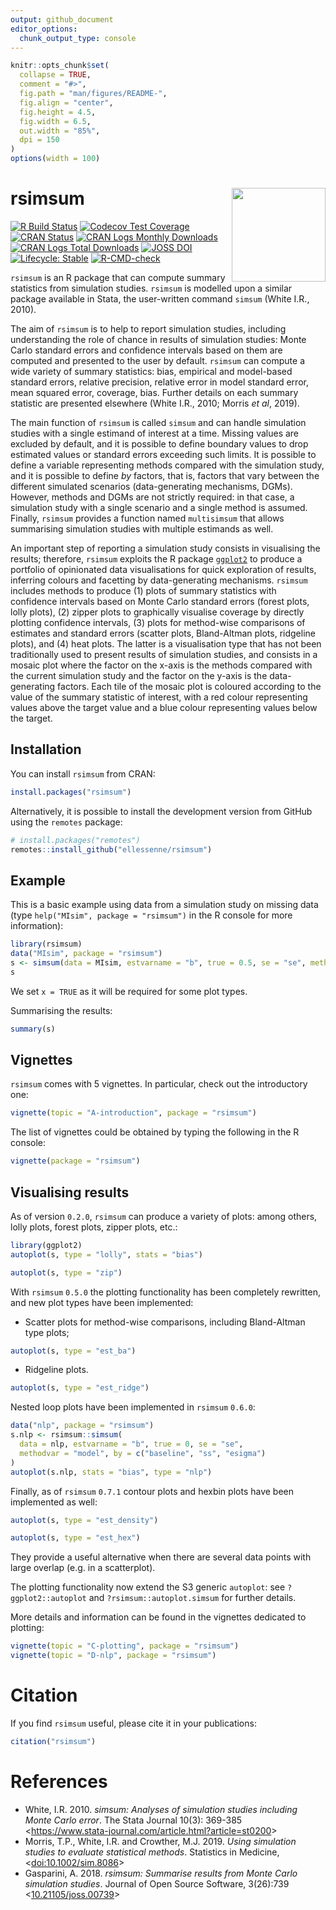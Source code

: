 ```yaml
---
output: github_document
editor_options: 
  chunk_output_type: console
---
```


<!-- README.md is generated from README.Rmd. Please edit that file -->

```r
knitr::opts_chunk$set(
  collapse = TRUE,
  comment = "#>",
  fig.path = "man/figures/README-",
  fig.align = "center",
  fig.height = 4.5,
  fig.width = 6.5,
  out.width = "85%",
  dpi = 150
)
options(width = 100)
```

# rsimsum <img src="man/figures/hex.png" width = "150" align="right" />
 
<!-- badges: start -->
[![R Build Status](https://github.com/ellessenne/rsimsum/workflows/R-CMD-check/badge.svg)](https://github.com/ellessenne/rsimsum/actions)
[![Codecov Test Coverage](https://codecov.io/gh/ellessenne/rsimsum/branch/master/graph/badge.svg)](https://app.codecov.io/gh/ellessenne/rsimsum?branch=master)
[![CRAN Status](https://www.r-pkg.org/badges/version/rsimsum)](https://CRAN.R-project.org/package=rsimsum)
[![CRAN Logs Monthly Downloads](https://cranlogs.r-pkg.org/badges/rsimsum)](https://CRAN.R-project.org/package=rsimsum)
[![CRAN Logs Total Downloads](https://cranlogs.r-pkg.org/badges/grand-total/rsimsum)](https://CRAN.R-project.org/package=rsimsum)
[![JOSS DOI](https://joss.theoj.org/papers/10.21105/joss.00739/status.svg)](https://doi.org/10.21105/joss.00739)
[![Lifecycle: Stable](https://img.shields.io/badge/lifecycle-stable-brightgreen.svg)](https://lifecycle.r-lib.org/articles/stages.html#stable)
[![R-CMD-check](https://github.com/ellessenne/rsimsum/actions/workflows/R-CMD-check.yaml/badge.svg)](https://github.com/ellessenne/rsimsum/actions/workflows/R-CMD-check.yaml)
<!-- badges: end -->

`rsimsum` is an R package that can compute summary statistics from simulation studies. `rsimsum` is modelled upon a similar package available in Stata, the user-written command `simsum` (White I.R., 2010).

The aim of `rsimsum` is to help to report simulation studies, including understanding the role of chance in results of simulation studies: Monte Carlo standard errors and confidence intervals based on them are computed and presented to the user by default. `rsimsum` can compute a wide variety of summary statistics: bias, empirical and model-based standard errors, relative precision, relative error in model standard error, mean squared error, coverage, bias. Further details on each summary statistic are presented elsewhere (White I.R., 2010; Morris _et al_, 2019).

The main function of `rsimsum` is called `simsum` and can handle simulation studies with a single estimand of interest at a time. Missing values are excluded by default, and it is possible to define boundary values to drop estimated values or standard errors exceeding such limits. It is possible to define a variable representing methods compared with the simulation study, and it is possible to define _by_ factors, that is, factors that vary between the different simulated scenarios (data-generating mechanisms, DGMs). However, methods and DGMs are not strictly required: in that case, a simulation study with a single scenario and a single method is assumed. Finally, `rsimsum` provides a function named `multisimsum` that allows summarising simulation studies with multiple estimands as well.

An important step of reporting a simulation study consists in visualising the results; therefore, `rsimsum` exploits the R package [`ggplot2`](https://CRAN.R-project.org/package=ggplot2) to produce a portfolio of opinionated data visualisations for quick exploration of results, inferring colours and facetting by data-generating mechanisms. `rsimsum` includes methods to produce (1) plots of summary statistics with confidence intervals based on Monte Carlo standard errors (forest plots, lolly plots), (2) zipper plots to graphically visualise coverage by directly plotting confidence intervals, (3) plots for method-wise comparisons of estimates and standard errors (scatter plots, Bland-Altman plots, ridgeline plots), and (4) heat plots. The latter is a visualisation type that has not been traditionally used to present results of simulation studies, and consists in a mosaic plot where the factor on the x-axis is the methods compared with the current simulation study and the factor on the y-axis is the data-generating factors. Each tile of the mosaic plot is coloured according to the value of the summary statistic of interest, with a red colour representing values above the target value and a blue colour representing values below the target.

## Installation

You can install `rsimsum` from CRAN:

```r
install.packages("rsimsum")
```

Alternatively, it is possible to install the development version from GitHub using the `remotes` package:

```r
# install.packages("remotes")
remotes::install_github("ellessenne/rsimsum")
```

## Example

This is a basic example using data from a simulation study on missing data (type `help("MIsim", package = "rsimsum")` in the R console for more information):

```r
library(rsimsum)
data("MIsim", package = "rsimsum")
s <- simsum(data = MIsim, estvarname = "b", true = 0.5, se = "se", methodvar = "method", x = TRUE)
s
```

We set `x = TRUE` as it will be required for some plot types.

Summarising the results:

```r
summary(s)
```

## Vignettes

`rsimsum` comes with 5 vignettes. In particular, check out the introductory one:

```r
vignette(topic = "A-introduction", package = "rsimsum")
```

The list of vignettes could be obtained by typing the following in the R console:

```r
vignette(package = "rsimsum")
```

## Visualising results

As of version `0.2.0`, `rsimsum` can produce a variety of plots: among others, lolly plots, forest plots, zipper plots, etc.:

```r
library(ggplot2)
autoplot(s, type = "lolly", stats = "bias")
```

```r
autoplot(s, type = "zip")
```

With `rsimsum` `0.5.0` the plotting functionality has been completely rewritten, and new plot types have been implemented:

* Scatter plots for method-wise comparisons, including Bland-Altman type plots;

```r
autoplot(s, type = "est_ba")
```

* Ridgeline plots.

```r
autoplot(s, type = "est_ridge")
```

Nested loop plots have been implemented in `rsimsum` `0.6.0`:

```r
data("nlp", package = "rsimsum")
s.nlp <- rsimsum::simsum(
  data = nlp, estvarname = "b", true = 0, se = "se",
  methodvar = "model", by = c("baseline", "ss", "esigma")
)
autoplot(s.nlp, stats = "bias", type = "nlp")
```

Finally, as of `rsimsum` `0.7.1` contour plots and hexbin plots have been implemented as well:

```r
autoplot(s, type = "est_density")
```

```r
autoplot(s, type = "est_hex")
```

They provide a useful alternative when there are several data points with large overlap (e.g. in a scatterplot).

The plotting functionality now extend the S3 generic `autoplot`: see `?ggplot2::autoplot` and `?rsimsum::autoplot.simsum` for further details.

More details and information can be found in the vignettes dedicated to plotting:

```r
vignette(topic = "C-plotting", package = "rsimsum")
vignette(topic = "D-nlp", package = "rsimsum")
```

# Citation

If you find `rsimsum` useful, please cite it in your publications:

```r
citation("rsimsum")
```

# References

* White, I.R. 2010. _simsum: Analyses of simulation studies including Monte Carlo error_. The Stata Journal 10(3): 369-385 <[https://www.stata-journal.com/article.html?article=st0200](https://www.stata-journal.com/article.html?article=st0200)>
* Morris, T.P., White, I.R. and Crowther, M.J. 2019. _Using simulation studies to evaluate statistical methods_. Statistics in Medicine, <[doi:10.1002/sim.8086](https://doi.org/10.1002/sim.8086)>
* Gasparini, A. 2018. _rsimsum: Summarise results from Monte Carlo simulation studies_. Journal of Open Source Software, 3(26):739 <[10.21105/joss.00739](https://doi.org/10.21105/joss.00739)>
